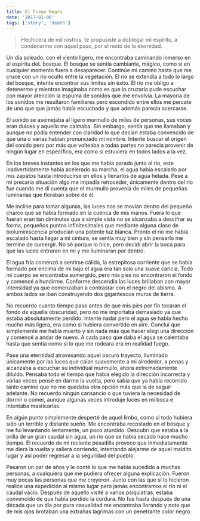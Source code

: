 ```yaml
---
title: El Fuego Negro
date: '2017-01-06'
tags: ['story', 'death']
---
```


> Hechicera de mil rostros, te propusiste a doblegar mi espíritu, a condenarme con aquel paso, por el resto de la eternidad.

Un día soleado, con el viento ligero, me encontraba caminando inmerso en el espíritu deL bosque. El bosque se sentía cambiante, mágico, como si en cualquier momento fuera a desaparecer. Continúe mi camino hasta que me cruce con un rio oculto entre la vegetación. El rio se extendía a todo lo largo del bosque, intente encontrar sus limites sin éxito. El rio me obligo a detenerme y mientras imaginaba como es que lo cruzaría pude escuchar con mayor atención la espuma de sonidos que me envolvía. La mayoría de los sonidos me resultaron familiares pero escondido entre ellos me percate de uno que que jamás había escuchado y que además parecia acercarse. 

El sonido se asemejaba al ligero murmullo de miles de personas, sus voces eran dulces y aquello me calmaba. Sin embargo, sentía que me llamaban y aunque no podía entender con claridad lo que decían estaba convencido de que una o varias habían pronunciado mi nombre. Intente buscar el origen del sonido pero por más que volteaba a todas partes no parecia provenir de ningún lugar en especifico, era como si estuviera en todos lados a la vez.

En los breves instantes en los que me había parado junto al rio, este inadvertidamente había acelerado su marcha, el agua había escalado por mis zapatos hasta introducirse en ellos y llenarlos de agua helada. Pese a mi precaria situación algo me impedía retroceder, únicamente dentro del rio fue cuando me di cuenta que el murmullo provenía de miles de pequeñas luminarias que floraban sobre de él.

Me incline para tomar algunas, las luces nos se movían dentro del pequeño charco que se había formado en la cuenca de mis manos. Fuera lo que fueran eran tan diminutas que a simple vista no se alcanzaba a descifrar su forma, pequeños puntos infinitesimales que mediante alguna clase de bioluminiscencia producían una potente luz blanca. Pronto el rio me había escalado hasta llegar a mi cintura, se sentía muy bien y sin pensarlo me termine de sumergir. No sé porque lo hice, pero decidí abrir la boca para que las luces entraran en mi y me iluminaran por dentro. 

El agua fría comenzó a sentirse cálida, la estrepitosa corriente que se había formado por encima de mi bajo el agua era tan solo una suave caricia. Todo mi cuerpo se encontraba sumergido, pero mis pies no encontraron el fondo y comencé a hundirme. Conforme descendía las luces brillaban con mayor intensidad ya que comenzaban a contrastar con el negro del abismo. A ambos lados se iban construyendo dos gigantescos muros de tierra.

No recuerdo cuanto tiempo paso antes de que mis pies por fin tocaran el fondo de aquella obscuridad, pero no me importaba demasiado ya que estaba absolutamente perdido. Intenté nadar pero el agua se había hecho mucho más ligera, era como si hubiera convertido en aire. Concluí que simplemente me había muerto y sin nada más que hacer elegí una dirección y comencé a andar de nuevo. A cada paso que daba el agua se calentaba hasta que sentía como si lo que me rodeara era en realidad fuego.

Pase una eternidad atravesando aquel oscuro trayecto, iluminado únicamente por las luces que caían suavemente a mi alrededor, a penas y alcanzaba a escuchar su individual murmullo, ahora extremadamente diluido. Pensaba todo el tiempo que había elegido la dirección incorrecta y varias veces pensé en darme la vuelta, pero sabia que ya había recorrido tanto camino que no me quedaba otra opción más que la de seguir adelante. No recuerdo ningún cansancio o que tuviera la necesidad de dormir o comer, aunque algunas veces introduje luces en mi boca e intentaba masticarlas.

En algún punto simplemente desperté de aquel limbo, como si todo hubiera sido un terrible y distante sueño. Me encontraba recostado en el bosque y me fui levantando lentamente, un poco aturdido. Descubrí que estaba a la orilla de un gran caudal sin agua, un rio que se había secado hace mucho tiempo. El recuerdo de mi reciente pesadilla provoco que inmediatamente me diera la vuelta y saliera corriendo, intentando alejarme de aquel maldito lugar y así poder regresar a la seguridad del pueblo.

Pasaron un par de años y le conté lo que me había sucedido a muchas personas, a cualquiera que me pudiera ofrecer alguna explicación. Fueron muy pocas las personas que me creyeron. Junto con las que sí lo hicieron realice una expedición al mismo lugar pero jamás encontramos el rio ni el caudal vacío. Después de aquello visité a varios psiquiatras, estaba convencido de que había perdido la cordura. No fue hasta después de una década que un día por pura casualidad me encontraba llorando y note que de mis ojos brotaban una extrañas lagrimas con un penetrante color negro.